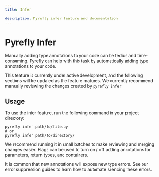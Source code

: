 ```yaml
---
title: Infer

description: Pyrefly infer feature and documentation
---
```


# Pyrefly Infer

Manually adding type annotations to your code can be tedius and time-consuming. Pyrefly can help with this task by automatically adding type annotations to your code.

This feature is currently under active development, and the following sections will be updated as the feature matures. We currently recommend manually reviewing the changes created by `pyrefly infer`

## Usage

To use the infer feature, run the following command in your project directory:

```
pyrefly infer path/to/file.py
# or
pyrefly infer path/to/directory/
```

We recommend running it in small batches to make reviewing and merging changes easier. Flags can be used to turn on / off adding annotations for parameters, return types, and containers.

It is common that new annotations will expose new type errors. See our error suppression guides to learn how to automate silencing these errors.
